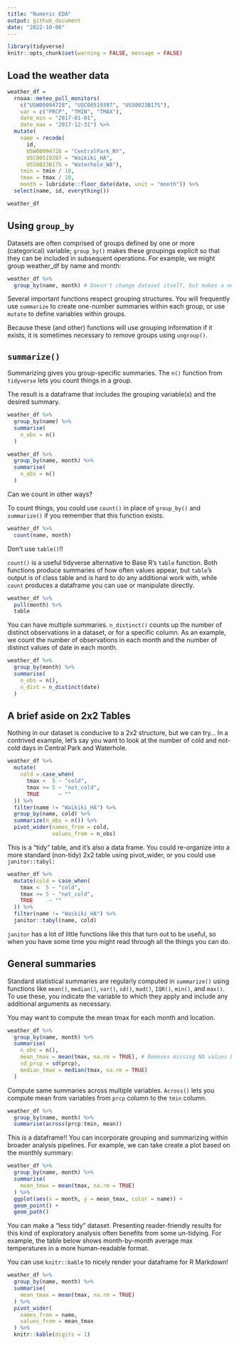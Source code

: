 ```yaml
---
title: "Numeric EDA"
output: github_document
date: "2022-10-06"
---
```


```r
library(tidyverse)
knitr::opts_chunk$set(warning = FALSE, message = FALSE)
```

## Load the weather data

```r
weather_df =  
  rnoaa::meteo_pull_monitors(
    c("USW00094728", "USC00519397", "USS0023B17S"),
    var = c("PRCP", "TMIN", "TMAX"), 
    date_min = "2017-01-01",
    date_max = "2017-12-31") %>%
  mutate(
    name = recode(
      id, 
      USW00094728 = "CentralPark_NY", 
      USC00519397 = "Waikiki_HA",
      USS0023B17S = "Waterhole_WA"),
    tmin = tmin / 10,
    tmax = tmax / 10,
    month = lubridate::floor_date(date, unit = "month")) %>%
  select(name, id, everything())

weather_df
```

## Using `group_by`

Datasets are often comprised of groups defined by one or more (categorical) variable; `group_by()` makes these groupings explicit so that they can be included in subsequent operations. For example, we might group weather_df by name and month:

```r
weather_df %>%
  group_by(name, month) # Doesn't change dataset itself, but makes a new layer in the df
```
Several important functions respect grouping structures. You will frequently use `summarize` to create one-number summaries within each group, or use `mutate` to define variables within groups. 

Because these (and other) functions will use grouping information if it exists, it is sometimes necessary to remove groups using `ungroup()`.

## `summarize()`

Summarizing gives you group-specific summaries. The `n()` function from `tidyverse` lets you count things in a group.

The result is a dataframe that includes the grouping variable(s) and the desired summary.

```r
weather_df %>% 
  group_by(name) %>% 
  summarise(
    n_obs = n()
  )

weather_df %>% 
  group_by(name, month) %>% 
  summarise(
    n_obs = n()
  )
```

Can we count in other ways?

To count things, you could use `count()` in place of `group_by()` and `summarize()` if you remember that this function exists. 

```r
weather_df %>% 
  count(name, month)
```

Don't use `table()`!!

`count()` is a useful tidyverse alternative to Base R’s `table` function. Both functions produce summaries of how often values appear, but `table`’s output is of class table and is hard to do any additional work with, while `count` produces a dataframe you can use or manipulate directly. 

```r
weather_df %>%
  pull(month) %>% 
  table
```

You can have multiple summaries. `n_distinct()` counts up the number of distinct observations in a dataset, or for a specific column. As an example, we count the number of observations in each month and the number of distinct values of date in each month.

```r
weather_df %>% 
  group_by(month) %>% 
  summarise(
    n_obs = n(), 
    n_dist = n_distinct(date)
  )
```

## A brief aside on 2x2 Tables

Nothing in our dataset is conducive to a 2x2 structure, but we can try...
In a contrived example, let’s say you want to look at the number of cold and not-cold days in Central Park and Waterhole. 

```r
weather_df %>% 
  mutate(
    cold = case_when(
      tmax <  5 ~ "cold",
      tmax >= 5 ~ "not_cold",
      TRUE      ~ ""
  )) %>% 
  filter(name != "Waikiki_HA") %>% 
  group_by(name, cold) %>% 
  summarize(n_obs = n()) %>% 
  pivot_wider(names_from = cold, 
              values_from = n_obs)
```

This is a “tidy” table, and it’s also a data frame. You could re-organize into a more standard (non-tidy) 2x2 table using pivot_wider, or you could use `janitor::tabyl:`

```r
weather_df %>% 
  mutate(cold = case_when(
    tmax <  5 ~ "cold",
    tmax >= 5 ~ "not_cold",
    TRUE     ~ ""
  )) %>% 
  filter(name != "Waikiki_HA") %>% 
  janitor::tabyl(name, cold)
```

`janitor` has a lot of little functions like this that turn out to be useful, so when you have some time you might read through all the things you can do. 

## General summaries

Standard statistical summaries are regularly computed in `summarize()` using functions like `mean()`, `median()`, `var()`, `sd()`, `mad()`, `IQR()`, `min()`, and `max()`. To use these, you indicate the variable to which they apply and include any additional arguments as necessary.

You may want to compute the mean tmax for each month and location.

```r
weather_df %>% 
  group_by(name, month) %>% 
  summarise(
    n_obs = n(), 
    mean_tmax = mean(tmax, na.rm = TRUE), # Removes missing NA values before computing mean
    sd_prcp = sd(prcp), 
    median_tmax = median(tmax, na.rm = TRUE)
  )
```

Compute same summaries across multiple variables. `Across()` lets you compute mean from variables from `prcp` column to the `tmin` column.

```r
weather_df %>% 
  group_by(name, month) %>% 
  summarise(across(prcp:tmin, mean))
```

This is a dataframe!! You can incorporate grouping and summarizing within broader analysis pipelines. For example, we can take create a plot based on the monthly summary:

```r
weather_df %>% 
  group_by(name, month) %>% 
  summarise(
    mean_tmax = mean(tmax, na.rm = TRUE)
  ) %>% 
  ggplot(aes(x = month, y = mean_tmax, color = name)) +
  geom_point() + 
  geom_path()
```

You can make a "less tidy" dataset. Presenting reader-friendly results for this kind of exploratory analysis often benefits from some un-tidying. For example, the table below shows month-by-month average max temperatures in a more human-readable format.

You can use `knitr::kable` to nicely render your dataframe for R Markdown!

```r
weather_df %>% 
  group_by(name, month) %>% 
  summarise(
    mean_tmax = mean(tmax, na.rm = TRUE)
  ) %>% 
  pivot_wider(
    names_from = name,
    values_from = mean_tmax
  ) %>% 
  knitr::kable(digits = 1)
```

